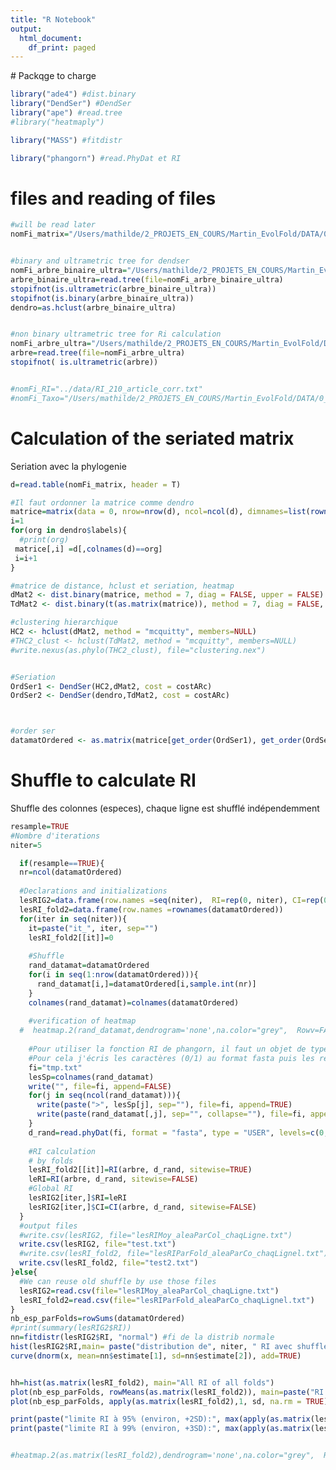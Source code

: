 ```yaml
---
title: "R Notebook"
output:
  html_document:
    df_print: paged
---
```


 # Packqge to charge

```r
library("ade4") #dist.binary
library("DendSer") #DendSer
library("ape") #read.tree
#library("heatmaply")

library("MASS") #fitdistr

library("phangorn") #read.PhyDat et RI

```

# files and reading of files
```r
#will be read later
nomFi_matrix="/Users/mathilde/2_PROJETS_EN_COURS/Martin_EvolFold/DATA/0_NosSelections/0_v2_210sp_ArcheesCelines_OK/data/matrice_fold_article_complet.txt"


#binary and ultrametric tree for dendser
nomFi_arbre_binaire_ultra="/Users/mathilde/2_PROJETS_EN_COURS/Martin_EvolFold/DATA/0_NosSelections/0_v2_210sp_ArcheesCelines_OK/Analyses_Folds/arbre_ref_binary_ultrametric.nwk"
arbre_binaire_ultra=read.tree(file=nomFi_arbre_binaire_ultra)
stopifnot(is.ultrametric(arbre_binaire_ultra))
stopifnot(is.binary(arbre_binaire_ultra))
dendro=as.hclust(arbre_binaire_ultra) 


#non binary ultrametric tree for Ri calculation
nomFi_arbre_ultra="/Users/mathilde/2_PROJETS_EN_COURS/Martin_EvolFold/DATA/0_NosSelections/0_v2_210sp_ArcheesCelines_OK/Analyses_Folds/mesquite_article_RI_sansOutgroup_ultrametric_ordonne.nwk"
arbre=read.tree(file=nomFi_arbre_ultra)
stopifnot( is.ultrametric(arbre))


#nomFi_RI="../data/RI_210_article_corr.txt"
#nomFi_Taxo="/Users/mathilde/2_PROJETS_EN_COURS/Martin_EvolFold/DATA/0_NosSelections/0_v2_210sp_ArcheesCelines_OK/Taxonomie.csv"

```


# Calculation of the seriated matrix
 Seriation avec la phylogenie

```r
d=read.table(nomFi_matrix, header = T)

#Il faut ordonner la matrice comme dendro 
matrice=matrix(data = 0, nrow=nrow(d), ncol=ncol(d), dimnames=list(rownames(d), dendro$labels))
i=1
for(org in dendro$labels){
  #print(org)
 matrice[,i] =d[,colnames(d)==org]
 i=i+1
}

#matrice de distance, hclust et seriation, heatmap
dMat2 <- dist.binary(matrice, method = 7, diag = FALSE, upper = FALSE)
TdMat2 <- dist.binary(t(as.matrix(matrice)), method = 7, diag = FALSE, upper = FALSE)

#clustering hierarchique
HC2 <- hclust(dMat2, method = "mcquitty", members=NULL)
#THC2_clust <- hclust(TdMat2, method = "mcquitty", members=NULL)
#write.nexus(as.phylo(THC2_clust), file="clustering.nex")


#Seriation
OrdSer1 <- DendSer(HC2,dMat2, cost = costARc)
OrdSer2 <- DendSer(dendro,TdMat2, cost = costARc)



#order ser
datamatOrdered <- as.matrix(matrice[get_order(OrdSer1), get_order(OrdSer2)])
```


# Shuffle to calculate RI
Shuffle des colonnes (especes),  chaque ligne est shufflé indépendemment
```r

resample=TRUE
#Nombre d'iterations 
niter=5

  if(resample==TRUE){
  nr=ncol(datamatOrdered)
  
  #Declarations and initializations
  lesRIG2=data.frame(row.names =seq(niter),  RI=rep(0, niter), CI=rep(0, niter))
  lesRI_fold2=data.frame(row.names =rownames(datamatOrdered))
  for(iter in seq(niter)){
    it=paste("it_", iter, sep="")
    lesRI_fold2[[it]]=0
    
    #Shuffle
    rand_datamat=datamatOrdered
    for(i in seq(1:nrow(datamatOrdered))){
      rand_datamat[i,]=datamatOrdered[i,sample.int(nr)]
    }
    colnames(rand_datamat)=colnames(datamatOrdered)
    
    #verification of heatmap
  #  heatmap.2(rand_datamat,dendrogram='none',na.color="grey",  Rowv=FALSE, Colv=FALSE,trace='none', cexCol=0.1, cexRow=0.1, col=c("white", "blue"))  
    
    #Pour utiliser la fonction RI de phangorn, il faut un objet de type particulier
    #Pour cela j'écris les caractères (0/1) au format fasta puis les relis avec la fonction read.phyDat
    fi="tmp.txt"
    lesSp=colnames(rand_datamat)
    write("", file=fi, append=FALSE)
    for(j in seq(ncol(rand_datamat))){
      write(paste(">", lesSp[j], sep=""), file=fi, append=TRUE)
      write(paste(rand_datamat[,j], sep="", collapse=""), file=fi, append=TRUE)
    }
    d_rand=read.phyDat(fi, format = "fasta", type = "USER", levels=c(0,1) )
    
    #RI calculation
    # by folds
    lesRI_fold2[[it]]=RI(arbre, d_rand, sitewise=TRUE)
    leRI=RI(arbre, d_rand, sitewise=FALSE)
    #Global RI
    lesRIG2[iter,]$RI=leRI
    lesRIG2[iter,]$CI=CI(arbre, d_rand, sitewise=FALSE)
  }
  #output files
  #write.csv(lesRIG2, file="lesRIMoy_aleaParCol_chaqLigne.txt")
  write.csv(lesRIG2, file="test.txt")
  #write.csv(lesRI_fold2, file="lesRIParFold_aleaParCo_chaqLignel.txt")
  write.csv(lesRI_fold2, file="test2.txt")
}else{ 
  #We can reuse old shuffle by use those files
  lesRIG2=read.csv(file="lesRIMoy_aleaParCol_chaqLigne.txt")
  lesRI_fold2=read.csv(file="lesRIParFold_aleaParCo_chaqLignel.txt")
}
nb_esp_parFolds=rowSums(datamatOrdered)
#print(summary(lesRIG2$RI))
nn=fitdistr(lesRIG2$RI, "normal") #fi de la distrib normale
hist(lesRIG2$RI,main= paste("distribution de", niter, " RI avec shuffle des colonne (espèces)"), prob=TRUE, sub=paste("mean:", nn$estimate[1], "sd",  nn$estimate[2]))
curve(dnorm(x, mean=nn$estimate[1], sd=nn$estimate[2]), add=TRUE)


hh=hist(as.matrix(lesRI_fold2), main="All RI of all folds")
plot(nb_esp_parFolds, rowMeans(as.matrix(lesRI_fold2)), main=paste("RI moyen de chaque fold (avec", niter, " shuffle) vs le nombre de folds dans la ligne"))
plot(nb_esp_parFolds, apply(as.matrix(lesRI_fold2),1, sd, na.rm = TRUE),  main=paste("SD des RI de chaque fold (avec ", niter, " shuffle) vs le nombre de folds dans la ligne"))

print(paste("limite RI à 95% (environ, +2SD):", max(apply(as.matrix(lesRI_fold2),1, sd, na.rm = TRUE), na.rm=T)*2+max(rowMeans(as.matrix(lesRI_fold2)), na.rm=T)))
print(paste("limite RI à 99% (environ, +3SD):", max(apply(as.matrix(lesRI_fold2),1, sd, na.rm = TRUE), na.rm=T)*3+max(rowMeans(as.matrix(lesRI_fold2)), na.rm=T)))


#heatmap.2(as.matrix(lesRI_fold2),dendrogram='none',na.color="grey",  Rowv=FALSE, Colv=FALSE,trace='none', cexCol=0.1, cexRow=0.1)  

```



